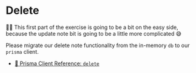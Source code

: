 # Delete

👨‍💼 This first part of the exercise is going to be a bit on the easy side,
because the update note bit is going to be a little more complicated 😅

Please migrate our delete note functionality from the in-memory `db` to our
`prisma` client.

- [📜 Prisma Client Reference: `delete`](https://www.prisma.io/docs/reference/api-reference/prisma-client-reference#delete)
